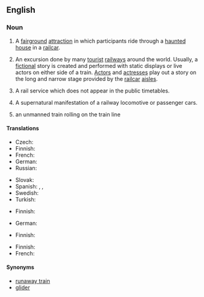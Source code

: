 ==English==

===Noun===
{{en-noun|head=[[ghost]] [[train]]}}

# A [[fairground]] [[attraction]] in which participants ride through a [[haunted house]] in a [[railcar]].
# {{context|theater|lang=en}} An excursion done by many [[tourist]] [[railway]]s around the world. Usually, a [[fiction]]al story is created and performed with static displays or live actors on either side of a train. [[actor|Actor]]s and [[actresses]] play out a story on the long and narrow stage provided by the [[railcar]] [[aisles]].
# {{context|UK|lang=en}} A rail service which does not appear in the public timetables.
# {{context|UK|lang=en}} A supernatural manifestation of a railway locomotive or passenger cars.
# an unmanned train rolling on the train line

====Translations====
{{trans-top|fairground attraction}}
* Czech: {{t|cs|strašidelná dráha|f}}
* Finnish: {{t|fi|kummitusjuna}}
* French: {{t+|fr|train fantôme|m}}
* German: {{t+|de|Geisterbahn|f}}
* Russian: {{t|ru|дорога пещера ужасов|f}}
{{trans-mid}}
* Slovak: {{t|sk|strašidelná dráha|f}}
* Spanish: {{t|es|tren del terror|m}}, {{t|es|tren fantasma|}}, {{t|es|tren infernal|m}}
* Swedish: {{t|sv|spöktåg}}
* Turkish: {{t|tr|korku tüneli}}
{{trans-bottom}}

{{trans-top|theatrical performance beside a train}}
* Finnish: {{t|fi|kummitusjuna}}
{{trans-mid}}
* German: {{t|de|Geisterzug}}
{{trans-bottom}}

{{trans-top|rail service which does not appear on timetables}}
{{trans-mid}}
{{trans-bottom}}

{{trans-top|supernatural manifestatiopn of a train}}
* Finnish: {{t|fi|aavejuna}}
{{trans-mid}}
{{trans-bottom}}

{{trans-top|unmanned train}}
* Finnish: {{t|fi|[[miehittämätön]] [[juna]]}}
* French: {{t+|fr|train fantôme|m}}
{{trans-mid}}
{{trans-bottom}}

====Synonyms====
{{sense|unmanned train}}
* [[runaway train]]
* [[glider]]